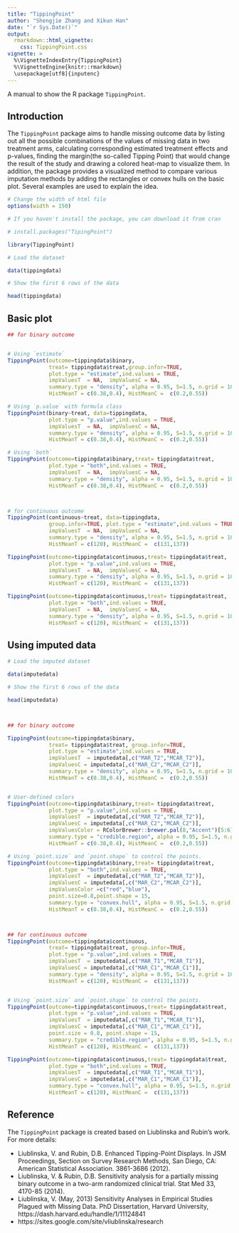 ---
title: "TippingPoint"
author: "Shengjie Zhang and Xikun Han"
date: "`r Sys.Date()`"
output: 
  rmarkdown::html_vignette:
    css: TippingPoint.css
vignette: >
  %\VignetteIndexEntry{TippingPoint}
  %\VignetteEngine{knitr::rmarkdown}
  \usepackage[utf8]{inputenc}
---

A manual to show the R package `TippingPoint`.

## Introduction

The `TippingPoint` package aims to handle missing outcome data by listing out all the possible combinations of the values of missing data in two treatment arms, calculating corresponding estimated treatment effects and p-values, finding the margin(the so-called Tipping Point) that would change the result of the study and drawing a colored heat-map to visualize them. In addition, the package provides a visualized method to compare various imputation methods by adding the rectangles or convex hulls on the basic plot. Several examples are used to explain the idea.



```{r set, echo=FALSE}
# Change the width of html file
options(width = 150)

```



```{r data}

# If you haven't install the package, you can download it from cran

# install.packages("TipingPoint")

library(TippingPoint)

# Load the dataset

data(tippingdata)

# Show the first 6 rows of the data

head(tippingdata)

```


## Basic plot


```{r basic plot, fig.width=8,fig.height=6}

## for binary outcome


# Using `estimate`
TippingPoint(outcome=tippingdata$binary,
             treat= tippingdata$treat,group.infor=TRUE,
             plot.type = "estimate",ind.values = TRUE,
             impValuesT  = NA,  impValuesC = NA,
             summary.type = "density", alpha = 0.95, S=1.5, n.grid = 100,
             HistMeanT = c(0.38,0.4), HistMeanC =  c(0.2,0.55))

# Using `p.value` with formula class
TippingPoint(binary~treat, data=tippingdata,
             plot.type = "p.value",ind.values = TRUE,
             impValuesT  = NA,  impValuesC = NA,
             summary.type = "density", alpha = 0.95, S=1.5, n.grid = 100,
             HistMeanT = c(0.38,0.4), HistMeanC =  c(0.2,0.55))

# Using `both` 
TippingPoint(outcome=tippingdata$binary,treat= tippingdata$treat,
             plot.type = "both",ind.values = TRUE,
             impValuesT  = NA,  impValuesC = NA,
             summary.type = "density", alpha = 0.95, S=1.5, n.grid = 100,
             HistMeanT = c(0.38,0.4), HistMeanC =  c(0.2,0.55))



# for continuous outcome
TippingPoint(continuous~treat, data=tippingdata,
             group.infor=TRUE, plot.type = "estimate",ind.values = TRUE,
             impValuesT  = NA,  impValuesC = NA,
             summary.type = "density", alpha = 0.95, S=1.5, n.grid = 100,
             HistMeanT = c(120), HistMeanC =  c(131,137))

TippingPoint(outcome=tippingdata$continuous,treat= tippingdata$treat,
             plot.type = "p.value",ind.values = TRUE,
             impValuesT  = NA,  impValuesC = NA,
             summary.type = "density", alpha = 0.95, S=1.5, n.grid = 100,
             HistMeanT = c(120), HistMeanC =  c(131,137))

TippingPoint(outcome=tippingdata$continuous,treat= tippingdata$treat,
             plot.type = "both",ind.values = TRUE,
             impValuesT  = NA,  impValuesC = NA,
             summary.type = "density", alpha = 0.95, S=1.5, n.grid = 100,
             HistMeanT = c(120), HistMeanC =  c(131,137))

```



## Using imputed data


```{r impute plot, fig.width=8,fig.height=6}

# Load the imputed dataset

data(imputedata)

# Show the first 6 rows of the data

head(imputedata)



## for binary outcome

TippingPoint(outcome=tippingdata$binary,
             treat= tippingdata$treat, group.infor=TRUE,
             plot.type = "estimate",ind.values = TRUE,
             impValuesT  = imputedata[,c("MAR_T2","MCAR_T2")],  
             impValuesC = imputedata[,c("MAR_C2","MCAR_C2")],
             summary.type = "density", alpha = 0.95, S=1.5, n.grid = 100,
             HistMeanT = c(0.38,0.4), HistMeanC =  c(0.2,0.55))


# User-defined colors
TippingPoint(outcome=tippingdata$binary,treat= tippingdata$treat,
             plot.type = "p.value",ind.values = TRUE,
             impValuesT  = imputedata[,c("MAR_T2","MCAR_T2")],  
             impValuesC = imputedata[,c("MAR_C2","MCAR_C2")],
             impValuesColor = RColorBrewer::brewer.pal(8,"Accent")[5:6],
             summary.type = "credible.region", alpha = 0.95, S=1.5, n.grid = 100,
             HistMeanT = c(0.38,0.4), HistMeanC =  c(0.2,0.55))

# Using `point.size` and `point.shape` to control the points.
TippingPoint(outcome=tippingdata$binary,treat= tippingdata$treat,
             plot.type = "both",ind.values = TRUE,
             impValuesT  = imputedata[,c("MAR_T2","MCAR_T2")],  
             impValuesC = imputedata[,c("MAR_C2","MCAR_C2")],
             impValuesColor =c("red","blue"),
             point.size=0.8,point.shape = 15,
             summary.type = "convex.hull", alpha = 0.95, S=1.5, n.grid = 100,
             HistMeanT = c(0.38,0.4), HistMeanC =  c(0.2,0.55))



## for continuous outcome
TippingPoint(outcome=tippingdata$continuous,
             treat= tippingdata$treat, group.infor=TRUE,
             plot.type = "p.value",ind.values = TRUE,
             impValuesT  = imputedata[,c("MAR_T1","MCAR_T1")],  
             impValuesC = imputedata[,c("MAR_C1","MCAR_C1")],
             summary.type = "density", alpha = 0.95, S=1.5, n.grid = 100,
             HistMeanT = c(120), HistMeanC =  c(131,137))


# Using `point.size` and `point.shape` to control the points.
TippingPoint(outcome=tippingdata$continuous,treat= tippingdata$treat,
             plot.type = "p.value",ind.values = TRUE,
             impValuesT  = imputedata[,c("MAR_T1","MCAR_T1")],  
             impValuesC = imputedata[,c("MAR_C1","MCAR_C1")],
             point.size = 0.8, point.shape = 15,
             summary.type = "credible.region", alpha = 0.95, S=1.5, n.grid = 100,
             HistMeanT = c(120), HistMeanC =  c(131,137))

TippingPoint(outcome=tippingdata$continuous,treat= tippingdata$treat,
             plot.type = "both",ind.values = TRUE,
             impValuesT  = imputedata[,c("MAR_T1","MCAR_T1")],  
             impValuesC = imputedata[,c("MAR_C1","MCAR_C1")],
             summary.type = "convex.hull", alpha = 0.95, S=1.5, n.grid = 100,
             HistMeanT = c(120), HistMeanC =  c(131,137))


```





## Reference

The `TippingPoint` package is created based on Liublinska and Rubin's work. For more details:

* Liublinska, V. and Rubin, D.B. Enhanced Tipping-Point Displays. In JSM Proceedings, Section on Survey Research Methods, San Diego, CA: American Statistical Association. 3861-3686 (2012).
* Liublinska, V. & Rubin, D.B. Sensitivity analysis for a partially missing binary outcome in a two-arm randomized clinical trial. Stat Med 33, 4170-85 (2014).
* Liublinska, V. (May, 2013) Sensitivity Analyses in Empirical Studies Plagued with Missing Data. PhD Dissertation, Harvard University, https://dash.harvard.edu/handle/1/11124841
* https://sites.google.com/site/vliublinska/research


